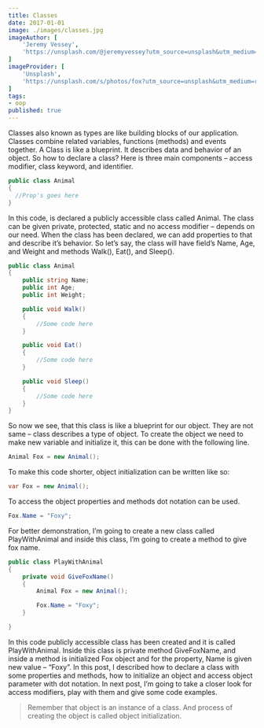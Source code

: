 ```yaml
---
title: Classes
date: 2017-01-01
image: ./images/classes.jpg
imageAuthor: [
	'Jeremy Vessey',
	'https://unsplash.com/@jeremyvessey?utm_source=unsplash&utm_medium=referral&utm_content=creditCopyText'
]
imageProvider: [
	'Unsplash',
	'https://unsplash.com/s/photos/fox?utm_source=unsplash&utm_medium=referral&utm_content=creditCopyText'
]
tags:
- oop
published: true
---
```


Classes also known as types are like building blocks of our application. Classes
combine related variables, functions (methods) and events together. A Class is
like a blueprint. It describes data and behavior of an object. So how to declare
a class? Here is three main components – access modifier, class keyword, and
identifier.
```csharp {numberLines: true}
public class Animal
{
  //Prop's goes here
}
```

In this code, is declared a publicly accessible class called Animal. The class
can be given private, protected, static and no access modifier – depends on our
need. When the class has been declared, we can add properties to that and
describe it’s behavior. So let’s say, the class will have field’s Name, Age, and
Weight and methods Walk(), Eat(), and Sleep().
```csharp {numberLines: true}
public class Animal
{
	public string Name;
	public int Age;
	public int Weight;

	public void Walk()
	{
		//Some code here
	}

	public void Eat()
	{
		//Some code here
	}

	public void Sleep()
	{
		//Some code here
	}
}
```

So now we see, that this class is like a blueprint for our object. They are not
same – class describes a type of object. To create the object we need to make
new variable and initialize it, this can be done with the following line.
```csharp
Animal Fox = new Animal();
```

To make this code shorter, object initialization can be written like so:
```csharp
var Fox = new Animal();
```

To access the object properties and methods dot notation can be used.
```csharp
Fox.Name = "Foxy";
```

For better demonstration, I’m going to create a new class called PlayWithAnimal
and inside this class, I’m going to create a method to give fox name.
```csharp {numberLines: true}
public class PlayWithAnimal
{
	private void GiveFoxName()
	{
		Animal Fox = new Animal();

		Fox.Name = "Foxy";
	}

}
```

In this code publicly accessible class has been created and it is called
PlayWithAnimal. Inside this class is private method GiveFoxName, and inside a
method is initialized Fox object and for the property, Name is given new value –
“Foxy”. In this post, I described how to declare a class with some properties
and methods, how to initialize an object and access object parameter with dot
notation. In next post, I’m going to take a closer look for access modifiers,
play with them and give some code examples.

> Remember that object is an instance of a class. And process of creating the
> object is called object initialization.
